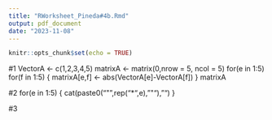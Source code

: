 ```yaml
---
title: "RWorksheet_Pineda#4b.Rmd"
output: pdf_document
date: "2023-11-08"
---
```


```r
knitr::opts_chunk$set(echo = TRUE)
```
#1
VectorA <- c(1,2,3,4,5)
  matrixA <- matrix(0,nrow = 5, ncol = 5)
  for(e in 1:5)
  for(f in 1:5)
  {
    matrixA[e,f] <- abs(VectorA[e]-VectorA[f])
  }
  matrixA
  
#2
  for(e in 1:5)
  {
  cat(paste0("\"",rep("*",e),"\""),"\n")
  }
  
#3 


